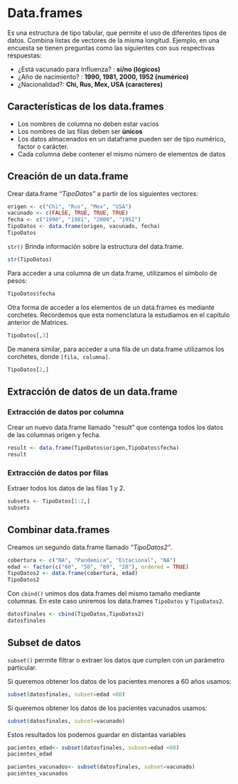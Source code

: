 
# Data.frames

Es una estructura de tipo tabular, que permite el uso de diferentes tipos de datos. Combina listas de vectores de la misma longitud. 
Ejemplo, en una encuesta se tienen preguntas como las siguientes con sus respectivas respuestas:

- ¿Está vacunado para Influenza? : **sí/no (lógicos)**
- ¿Año de nacimiento? : **1990, 1981, 2000, 1952 (numérico)**
- ¿Nacionalidad?: **Chi, Rus, Mex, USA (caracteres)**

## Características de los data.frames

- Los nombres de columna no deben estar vacíos
- Los nombres de las filas deben ser **únicos**
- Los datos almacenados en un dataframe pueden ser de tipo numérico, factor o carácter.
- Cada columna debe contener el mismo número de elementos de datos

## Creación de un data.frame

Crear data.frame *"TipoDatos"* a partir de los siguientes vectores:
```r
origen <- c("Chi", "Rus", "Mex", "USA")
vacunado <- c(FALSE, TRUE, TRUE, TRUE)
fecha <- c("1990", "1981", "2000", "1952")
TipoDatos <- data.frame(origen, vacunado, fecha)
TipoDatos
```

`str()` Brinda información sobre la estructura del data.frame.

```r
str(TipoDatos)
```

Para acceder a una columna de un data.frame, utilizamos el símbolo de pesos:
```r
TipoDatos$fecha
```

Otra forma de acceder a los elementos de un data.frames es mediante corchetes. Recordemos que esta nomenclatura la estudiamos en el capítulo anterior de Matrices. 
```r
TipoDatos[,3]
```


De manera similar, para acceder a una fila de un data.frame utilizamos los corchetes, donde `[fila, columna]`. 
```r
TipoDatos[2,]
```


## Extracción de datos de un data.frame
### Extracción de datos por columna

Crear un nuevo data.frame llamado "result" que contenga todos los datos de las columnas origen y fecha. 
```r
result <- data.frame(TipoDatos$origen,TipoDatos$fecha)
result
```


### Extracción de datos por filas

Extraer todos los datos de las filas 1 y 2. 
```r
subsets <- TipoDatos[1:2,]
subsets
```


## Combinar data.frames

Creamos un segundo data.frame llamado *"TipoDatos2"*.
```r
cobertura <- c("NA", "Pandemica", "Estacional", "NA")
edad <- factor(c("60", "50", "80", "20"), ordered = TRUE)
TipoDatos2 <- data.frame(cobertura, edad)
TipoDatos2
```

Con `cbind()` unimos dos data.frames del mismo tamaño mediante columnas. En este caso uniremos los data.frames `TipoDatos` y `TipoDatos2`.
```r
datosfinales <- cbind(TipoDatos,TipoDatos2)
datosfinales
```


## Subset de datos

`subset()` permite filtrar o extraer los datos que cumplen con un parámetro particular.

Si queremos obtener los datos de los pacientes menores a 60 años usamos:
```r
subset(datosfinales, subset=edad <60)
```

Si queremos obtener los datos de los pacientes vacunados usamos:
```r
subset(datosfinales, subset=vacunado)
```


Estos resultados los podemos guardar en distantas variables

```r
pacientes_edad<- subset(datosfinales, subset=edad <60)
pacientes_edad
```

```r
pacientes_vacunados<- subset(datosfinales, subset=vacunado)
pacientes_vacunados
```

